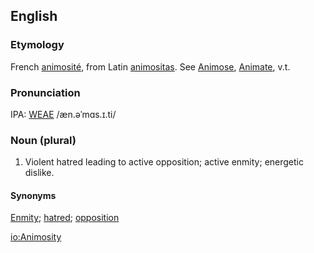 ==English==
===Etymology===
French [[animosité]], from Latin [[animositas]].  See [[Animose]], [[Animate]], v.t.

===Pronunciation===
IPA: [[WEAE]] /æn.əˈmɑs.ɪ.ti/

===Noun (plural)===
# Violent hatred leading to active opposition; active enmity; energetic dislike.

====Synonyms====
[[Enmity]]; [[hatred]]; [[opposition]]

<!-- material copied from Webster's Revised Unabridged Dictionary (1913) -->

[[io:Animosity]]